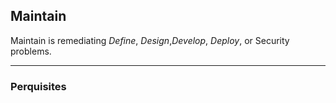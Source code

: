 ## Maintain

Maintain is remediating *Define*, *Design*,*Develop*, *Deploy*, or Security problems.

<hr/>

### Perquisites